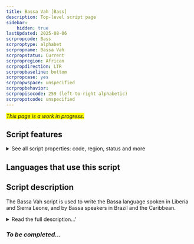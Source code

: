```yaml
---
title: Bassa Vah [Bass]
description: Top-level script page
sidebar:
    hidden: true
lastUpdated: 2025-08-06
scrpropcode: Bass
scrproptype: alphabet
scrpropname: Bassa Vah
scrpropstatus: Current
scrpropregion: African
scrpropdirection: LTR
scrpropbaseline: bottom
scrpropcase: yes
scrpropwspace: unspecified
scrpropbehavior: 
scrpropisocode: 259 (left-to-right alphabetic)
scrpropotcode: unspecified
---
```


<span style='background-color:yellow'>_This page is a work in progress._</span>


## Script features

<details>
<summary> See all script properties: code, region, status and more</summary>
<ScriptInfo />
</details>

## Languages that use this script

<WsList script='Bass' wsMax='5' />

## Script description

The Bassa Vah script is used to write the Bassa language spoken in Liberia and Sierra Leone, and by Bassa speakers in Brazil and the Caribbean.

<details><summary>Read the full description...'</summary>_Not yet available._</details>

### _To be completed..._


